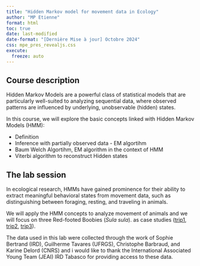 ```yaml
---
title: "Hidden Markov model for movement data in Ecology"
author: "MP Etienne"
format: html
toc: true
date: last-modified
date-format: "[Dernière Mise à jour] Octobre 2024"
css: mpe_pres_revealjs.css
execute: 
  freeze: auto
---
```



## Course description 

Hidden Markov Models are a powerful class of statistical models that are particularly well-suited to analyzing sequential data, where observed patterns are influenced by underlying, unobservable (hidden) states. 

In this course, we will explore the basic concepts linked with  Hidden Markov Models (HMM):

* Definition
* Inference with partially observed data - EM algortihm
* Baum Welch Algortihm, EM algorithm in the context of HMM
* Viterbi algorithm to reconstruct Hidden states



## The lab session

In ecological research, HMMs have gained prominence for their ability to extract meaningful behavioral states from movement data, such as distinguishing between foraging, resting, and traveling in animals.

We will apply the HMM concepts to analyze movement of animals and we will focus on three Red-footed Boobies (*Sula sula*). as case studies ([trip1](trip1.csv), [trip2](trip2.csv), [trip3](trip3.csv)). 

The data used in this lab were collected through the work of Sophie Bertrand (IRD), Guilherme Tavares (UFRGS), Christophe Barbraud, and Karine Delord (CNRS) and i would like to thank the International Associated Young Team (JEAI) IRD Tabasco for providing access to these data.

